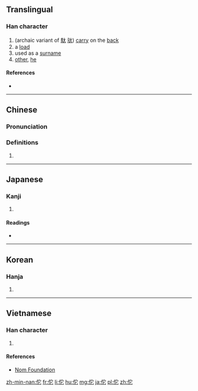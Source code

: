 ==Translingual==

===Han character===
{{Han char|rn=9|rad=人|as=05|sn=7|four=2321<sub>1</sub>|canj=人十心 (OJP)|ids=⿰[[亻]][[它]]}}

# (archaic variant of [[馱]] [[驮]]) [[carry]] on the [[back]]
# a [[load]]
# used as a [[surname]]
# [[other]], [[he]]

====References====
* {{Han ref|kx=0098.170|dkj=00513|dj=0208.070|hdz=10139.030|uh=4F57|ud=20311|bh=A6EF|bd=42735}}

----

==Chinese==
{{zh-forms}}

===Pronunciation===
{{zh-pron
|m=tuó,tuō
|c=taa4,to1,to4
|mc=y
|oc=y
|ma=
|cat=v,n,pn
}}

===Definitions===
# {{rfdef|lang=zh}}

----

==Japanese==

===Kanji===
{{ja-kanji|grade=|rs=人05}}

# {{defn|lang=ja|sort=人05}}

====Readings====
* {{ja-readings|on=[[た]] (ta)|kun=[[ほか]] (hoka), [[わびる]] (wabiru)}}

----

==Korean==

===Hanja===
{{ko-hanja|hangeul=타|rv=ta|mr=t'a}}

# {{defn|lang=ko|sort=人05}}

----

==Vietnamese==

===Han character===
{{vi-hantu|[[đà]]|rs=人05}}

# {{defn|lang=vi|sort=人05}}

====References====
*[http://nomfoundation.org/common/nom_details.php?codepoint=4f57 Nom Foundation]

[[zh-min-nan:佗]]
[[fr:佗]]
[[li:佗]]
[[hu:佗]]
[[mg:佗]]
[[ja:佗]]
[[pl:佗]]
[[zh:佗]]